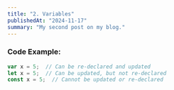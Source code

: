 ```yaml
---
title: "2. Variables"
publishedAt: "2024-11-17"
summary: "My second post on my blog."
---
```


### Code Example:

```jsx
var x = 5;  // Can be re-declared and updated
let x = 5;  // Can be updated, but not re-declared
const x = 5;  // Cannot be updated or re-declared